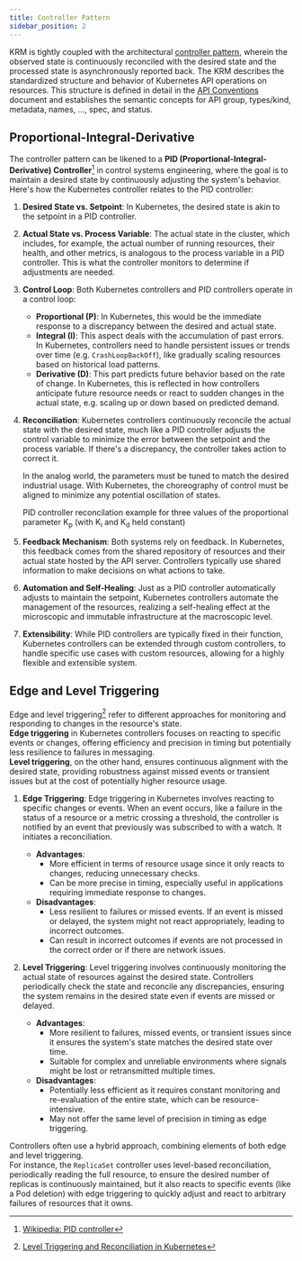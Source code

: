 ```yaml
---
title: Controller Pattern
sidebar_position: 2
---
```


<Term>KRM</Term> is tightly coupled with the architectural [controller pattern](https://kubernetes.io/docs/concepts/architecture/controller/), wherein the observed state is continuously reconciled with the desired state and the processed state is asynchronously reported back. The KRM describes the standardized structure and behavior of Kubernetes API operations on resources. This structure is defined in detail in the [API Conventions](https://github.com/kubernetes/community/blob/master/contributors/devel/sig-architecture/api-conventions.md) document and establishes the semantic concepts for API group, types/kind, metadata, names, ..., spec, and status. 

## Proportional-Integral-Derivative

The controller pattern can be likened to a **PID (Proportional-Integral-Derivative) Controller**[^1] in control systems engineering, where the goal is to maintain a desired state by continuously adjusting the system's behavior. Here's how the Kubernetes controller relates to the PID controller:

1. **Desired State vs. Setpoint**: In Kubernetes, the desired state is akin to the setpoint in a PID controller.

1. **Actual State vs. Process Variable**: The actual state in the cluster, which includes, for example, the actual number of running resources, their health, and other metrics, is analogous to the process variable in a PID controller. This is what the controller monitors to determine if adjustments are needed.

1. **Control Loop**: Both Kubernetes controllers and PID controllers operate in a control loop:
   
   - **Proportional (P)**: In Kubernetes, this would be the immediate response to a discrepancy between the desired and actual state.
   - **Integral (I)**: This aspect deals with the accumulation of past errors. In Kubernetes, controllers need to handle persistent issues or trends over time (e.g. `CrashLoopBackOff`), like gradually scaling resources based on historical load patterns.
   - **Derivative (D)**: This part predicts future behavior based on the rate of change. In Kubernetes, this is reflected in how controllers anticipate future resource needs or react to sudden changes in the actual state, e.g. scaling up or down based on predicted demand.

   <ApeiroFigure src="https://upload.wikimedia.org/wikipedia/commons/4/43/PID_en.svg" 
     alt="PID controller block diagram" 
     caption="PID controller block diagram"
     source="Wikipedia: PID controller"
     sourceLink="https://en.wikipedia.org/wiki/Proportional%E2%80%93integral%E2%80%93derivative_controller#Fundamental_operation"
     width="100%"/>

1. **Reconciliation**: Kubernetes controllers continuously reconcile the actual state with the desired state, much like a PID controller adjusts the control variable to minimize the error between the setpoint and the process variable. If there's a discrepancy, the controller takes action to correct it.
    
    In the analog world, the parameters must be tuned to match the desired industrial usage. With Kubernetes, the choreography of control must be aligned to minimize any potential oscillation of states.

    <ApeiroFigure src="https://upload.wikimedia.org/wikipedia/commons/a/a3/PID_varyingP.jpg" 
      alt="Controller theory: Proportional term" 
      caption="Controller theory: Proportional term"
      source="Wikipedia: PID controller"
      sourceLink="https://en.wikipedia.org/wiki/Proportional%E2%80%93integral%E2%80%93derivative_controller#Controller_theory"
      width="100%"/>
    
    PID controller reconcilation example for three values of the proportional parameter K<sub>p</sub> (with K<sub>i</sub> and K<sub>d</sub> held constant)

1. **Feedback Mechanism**: Both systems rely on feedback. In Kubernetes, this feedback comes from the shared repository of resources and their actual state hosted by the API server. Controllers typically use shared information to make decisions on what actions to take.

1. **Automation and Self-Healing**: Just as a PID controller automatically adjusts to maintain the setpoint, Kubernetes controllers automate the management of the resources, realizing a self-healing effect at the microscopic and immutable infrastructure at the macroscopic level.

1. **Extensibility**: While PID controllers are typically fixed in their function, Kubernetes controllers can be extended through custom controllers, to handle specific use cases with custom resources, allowing for a highly flexible and extensible system.


## Edge and Level Triggering

Edge and level triggering[^2] refer to different approaches for monitoring and responding to changes in the resource's state.  
**Edge triggering** in Kubernetes controllers focuses on reacting to specific events or changes, offering efficiency and precision in timing but potentially less resilience to failures in messaging.  
**Level triggering**, on the other hand, ensures continuous alignment with the desired state, providing robustness against missed events or transient issues but at the cost of potentially higher resource usage.

1. **Edge Triggering**: Edge triggering in Kubernetes involves reacting to specific changes or events. When an event occurs, like a failure in the status of a resource or a metric crossing a threshold, the controller is notified by an event that previously was subscribed to with a watch. It initiates a reconciliation.
   - **Advantages**: 
     - More efficient in terms of resource usage since it only reacts to changes, reducing unnecessary checks.
     - Can be more precise in timing, especially useful in applications requiring immediate response to changes.
   - **Disadvantages**: 
     - Less resilient to failures or missed events. If an event is missed or delayed, the system might not react appropriately, leading to incorrect outcomes.
     - Can result in incorrect outcomes if events are not processed in the correct order or if there are network issues.

1. **Level Triggering**: Level triggering involves continuously monitoring the actual state of resources against the desired state. Controllers periodically check the state and reconcile any discrepancies, ensuring the system remains in the desired state even if events are missed or delayed.
   - **Advantages**: 
     - More resilient to failures, missed events, or transient issues since it ensures the system's state matches the desired state over time.
     - Suitable for complex and unreliable environments where signals might be lost or retransmitted multiple times.
   - **Disadvantages**: 
     - Potentially less efficient as it requires constant monitoring and re-evaluation of the entire state, which can be resource-intensive.
     - May not offer the same level of precision in timing as edge triggering.

Controllers often use a hybrid approach, combining elements of both edge and level triggering.  
For instance, the `ReplicaSet` controller uses level-based reconciliation, periodically reading the full resource, to ensure the desired number of replicas is continuously maintained, but it also reacts to specific events (like a Pod deletion) with edge triggering to quickly adjust and react to arbitrary failures of resources that it owns.

[^1]: [Wikipedia: PID controller](https://en.wikipedia.org/wiki/Proportional%E2%80%93integral%E2%80%93derivative_controller)
[^2]: [Level Triggering and Reconciliation in Kubernetes](https://hackernoon.com/level-triggering-and-reconciliation-in-kubernetes-1f17fe30333d)